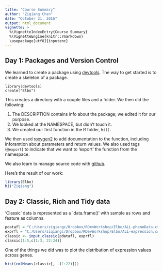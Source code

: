 ```yaml
---
title: "Course Summary"
author: "Ziqiang Chen"
date: "October 21, 2016"
output: html_document
vignette: >
  %\VignetteIndexEntry{Course Summary}
  %\VignetteEngine{knitr::rmarkdown}
  \usepackage[utf8]{inputenc}
---
```


## Day 1: Packages and Version Control

We learned to create a package using [devtools][1]. The way to get started is
to create a skeleton of a package.

```
library(devtools)
create("Elbo")
```

This creates a directory with a couple files and a folder.
We then did the following:

1. The DESCRIPTION contains info about the package; we edited it for our purpose.
2. We looked at the NAMESPACE, but didn't touch it.
3. We created our first function in the R folder, `hi()`.

We then used [roxygen2][] to add documentation to the function, 
including inforamtion about parameters and return values.
We also used tags (`@export`) to indicate that we want to 'export' the function
from the namespace.

We also learn to manage source code with [github][].

Here's the result of our work:

```r
library(Elbo)
hi("Ziqiang")
```


## Day 2: Classic, Rich and Tidy data

'Classic' data is represented as a `data.frame()' with sample as rows 
and feature as columns.

```r
pdatafl = "C:/Users/ziqiangc/Dropbox/RDevWorkshop/Elbo/ALL-phenoData.csv"
exprfl = "C:/Users/ziqiangc/Dropbox/RDevWorkshop/Elbo/ALL-expression.csv"
classic <- input_classic(pdatafl, exprfl)
classic[1:5,c(1:3, 22:24)]
```

One of the things we did was to plot the distribution of expression values across genes.
```r
hist(colMeans(classic[, -(1:22)]))

```


[1]: https://cran.r-project.org/package=devtools
[roxygen2]: https://cran.r-project.org/package=roxygen2
[github]: https://github.com/


